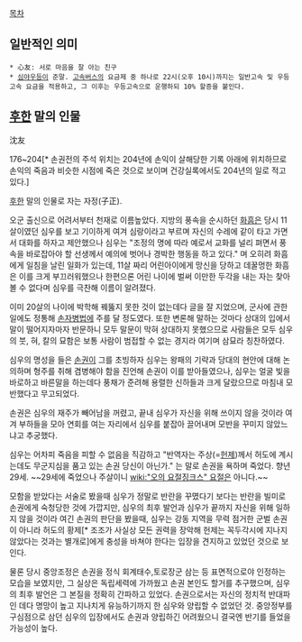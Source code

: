 [[목차]]

== 일반적인 의미 ==
 * 心友: 서로 마음을 잘 아는 친구
 * [[심야우등]]이 준말. [[고속버스]]의 요금제 중 하나로 22시(오후 10시)까지는 일반고속 및 우등고속 요금을 적용하고, 그 이후는 우등고속으로 운행하되 10% 할증을 붙인다.

== [[후한]] 말의 인물 ==
沈友

176~204[* 손권전의 주석 위치는 204년에 손익이 살해당한 기록 아래에 위치하므로 손익의 죽음과 비슷한 시점에 죽은 것으로 보이며 건강실록에서도 204년의 일로 적고 있다.]

[[후한]] 말의 인물로 자는 자정(子正).

오군 출신으로 어려서부터 천재로 이름높았다. 지방의 풍속을 순시하던 [[화흠]]은 당시 11살이였던 심우를 보고 기이하게 여겨 심랑이라고 부르며 자신의 수레에 같이 타고 가면서 대화를 하자고 제안했으나 심우는 "조정의 명에 따라 예로서 교화를 널리 펴면서 풍속을 바로잡아야 할 선생께서 예의에 벗어나 경박한 행동을 하고 있다." 며 오히려 화흠에게 일침을 날린 일화가 있는데, 11살 짜리 어린아이에게 망신을 당하고 데꿀멍한 화흠은 이를 크게 부끄러워했으나 한편으론 어린 나이에 벌써 이만한 두각을 내는 자는 찾아볼 수 없다며 심우를 극찬해 이름이 알려졌다.

이미 20살의 나이에 박학해 꿰뚫지 못한 것이 없는데다 글을 잘 지었으며, 군사에 관한 일에도 정통해 [[손자병법]]에 주를 달 정도였다. 또한 변론해 말하는 것마다 상대의 입에서 말이 떨어지자마자 반문하니 모두 말문이 막혀 상대하지 못했으므로 사람들은 모두 심우의 붓, 혀, 칼의 묘함은 보통 사람이 범접할 수 없는 경지라 여기며 삼묘라 칭찬하였다.

심우의 명성을 들은 [[손권]]이 그를 초빙하자 심우는 왕패의 기략과 당대의 현안에 대해 논의하며 형주를 취해 겸병해야 함을 진언해 손권이 이를 받아들였으나, 심우는 얼굴 빛을 바로하고 바른말을 하는데다 풍채가 준려해 용렬한 신하들과 크게 달랐으므로 마침내 모반했다고 무고되었다.

손권은 심우의 재주가 빼어남을 꺼렸고, 끝내 심우가 자신을 위해 쓰이지 않을 것이라 여겨 부하들을 모아 연회를 여는 자리에서 심우를 붙잡아 끌어내며 모반을 꾸미지 않았느냐고 추궁했다.

심우는 어차피 죽음을 피할 수 없음을 직감하고 "반역자는 주상(=[[헌제]])께서 허도에 계시는데도 무군지심을 품고 있는 손권 당신이 아닌가." 는 말로 손권을 욕하며 죽었다. 향년 29세. ~~29세에 죽었으나 주살이니 [[wiki:"오의 요절징크스" 요절]]은 아니다.~~

모함을 받았다는 서술로 봤을때 심우가 정말로 반란을 꾸몄다기 보다는 반란을 빌미로 손권에게 숙청당한 것에 가깝지만, 심우의 최후 발언과 심우가 끝까지 자신을 위해 일하지 않을 것이라 여긴 손권의 판단을 봤을때, 심우는 강동 지역을 무력 점거한 군벌 손권이 아니라 허도의 황제[* 조조가 사실상 모든 권력을 장악해 헌제는 꼭두각시에 지나지 않았다는 것과는 별개로]에게 충성을 바쳐야 한다는 입장을 견지하고 있었던 것으로 보인다. 

물론 당시 중앙조정은 손권을 정식 회계태수,토로장군 삼는 등 표면적으로야 인정하는 모습을 보였지만, 그 실상은 독립세력에 가까웠고 손권 본인도 할거를 추구했으며, 심우의 최후 발언은 그 본질을 정확히 간파하고 있었다. 손권으로서는 자신의 정치적 반대파인 데다 명망이 높고 지나치게 유능하기까지 한 심우와 양립할 수 없었던 것. 중앙정부를 구심점으로 삼던 심우의 입장에서도 손권과 양립하긴 어려웠으니 결국엔 반기를 들었을 가능성이 높다.


